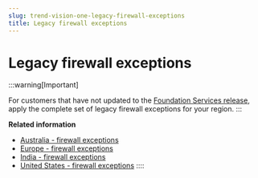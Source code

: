 ```yaml
---
slug: trend-vision-one-legacy-firewall-exceptions
title: Legacy firewall exceptions
---
```

# Legacy firewall exceptions

:::warning[Important]

For customers that have not updated to the [Foundation Services release](update-foundation-services-release.mdx), apply the complete set of legacy firewall exceptions for your region.
:::

**Related information**

- [Australia - firewall exceptions](australia-firewall-exception-list.mdx)
- [Europe - firewall exceptions](europe-firewall-exceptions.mdx)
- [India - firewall exceptions](india-firewall-exceptions.mdx)
- [United States - firewall exceptions](united-states-firewall-exceptions.mdx)
::::
